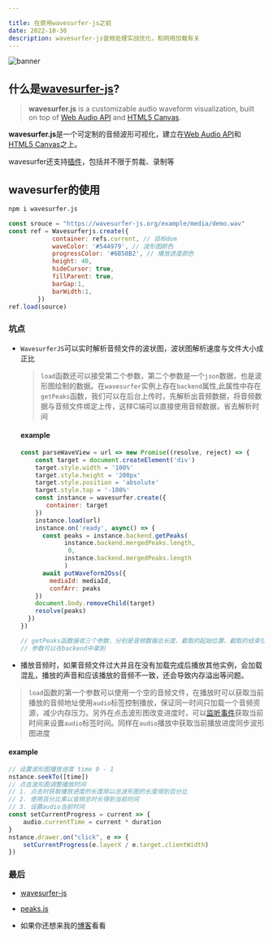 ```yaml
---

title: 在使用wavesurfer-js之前
date: 2022-10-30
description: wavesurfer-js音频处理实战优化，和网络加载有关
---
```


![banner](https://cdn.overdev.cn/imageswavesurfer-js.webp)

## 什么是[wavesurfer-js](https://wavesurfer-js.org/)?

> **wavesurfer.js** is a customizable audio waveform visualization, built on top of [Web Audio API](https://developer.mozilla.org/en-US/docs/Web/API/Web_Audio_API) and [HTML5 Canvas](https://developer.mozilla.org/en-US/docs/Web/API/Canvas_API).

**wavesurfer.js**是一个可定制的音频波形可视化，建立在[Web Audio API](https://developer.mozilla.org/en-US/docs/Web/API/Web_Audio_API)和[HTML5 Canvas](https://developer.mozilla.org/en-US/docs/Web/API/Canvas_API)之上。

wavesurfer还支持[插件]([wavesurfer.js](https://wavesurfer-js.org/plugins/))，包括并不限于剪裁、录制等

## wavesurfer的使用

```bash
npm i wavesurfer.js
```

```js
const srouce = "https://wavesurfer-js.org/example/media/demo.wav"
const ref = Wavesurferjs.create({
            container: refs.current, // 目标dom
            waveColor: '#544979', // 波形图颜色
            progressColor: '#6B58B2', // 播放进度颜色
            height: 40,
            hideCursor: true,
            fillParent: true,
            barGap:1,
            barWidth:1,
        })
ref.load(source)
```

### 坑点

- `WavesurferJS`可以实时解析音频文件的波状图，波状图解析速度与文件大小成正比
  
  > `load`函数还可以接受第二个参数，第二个参数是一个`json`数据，也是波形图绘制的数据。在`wavesurfer`实例上存在`backend`属性,此属性中存在`getPeaks`函数，我们可以在后台上传时，先解析出音频数据，将音频数据与音频文件绑定上传，这样C端可以直接使用音频数据，省去解析时间
  
  #### example
  
  ```js
  const parseWaveView = url => new Promise((resolve, reject) => {
      const target = document.createElement('div')
      target.style.width = '100%'
      target.style.height = '200px'
      target.style.position = 'absolute'
      target.style.top = '-100%'
      const instance = wavesurfer.create({
         container: target
      })
      instance.load(url)
      instance.on('ready', async() => {
        const peaks = instance.backend.getPeaks(
              instance.backend.mergedPeaks.length,
               0, 
              instance.backend.mergedPeaks.length
              )
        await putWaveform2Oss({
          mediaId: mediaId,
          confArr: peaks
      })
      document.body.removeChild(target)
      resolve(peaks)
    })
  })
  
  // getPeaks函数接收三个参数，分别是音频数据总长度、截取的起始位置、截取的结束位置
  // 参数可以在backend中拿到
  ```

- 播放音频时，如果音频文件过大并且在没有加载完成后播放其他实例，会加载混乱，播放的声音和应该播放的音频不一致，还会导致内存溢出等问题。

> `load`函数的第一个参数可以使用一个空的音频文件，在播放时可以获取当前播放的音频地址使用`audio`标签控制播放，保证同一时间只加载一个音频资源，减少内存压力。另外在点击波形图改变进度时，可以[监听事件]([wavesurfer.js](https://wavesurfer-js.org/docs/events.html))获取当前时间来设置`audio`标签时间。同样在`audio`播放中获取当前播放进度同步波形图进度

#### example

```js
// 设置波形图播放进度 time 0 - 1
nstance.seekTo([time])
// 点击波形图调整播放时间
// 1. 点击时获取播放进度的长度除以总波形图的长度得到百分比
// 2. 使用百分比乘以音频总时长得到当前时间
// 3. 设置audio当前时间
const setCurrentProgress = current => {
    audio.currentTime = current * duration
}
nstance.drawer.on("click", e => {
    setCurrentProgress(e.layerX / e.target.clientWidth)
})


```



### 最后

- [wavesurfer-js](https://wavesurfer-js.org/)

- [peaks.js](https://github.com/bbc/peaks.js)

- 如果你还想来我的[博客](https://overdev.cn)看看
